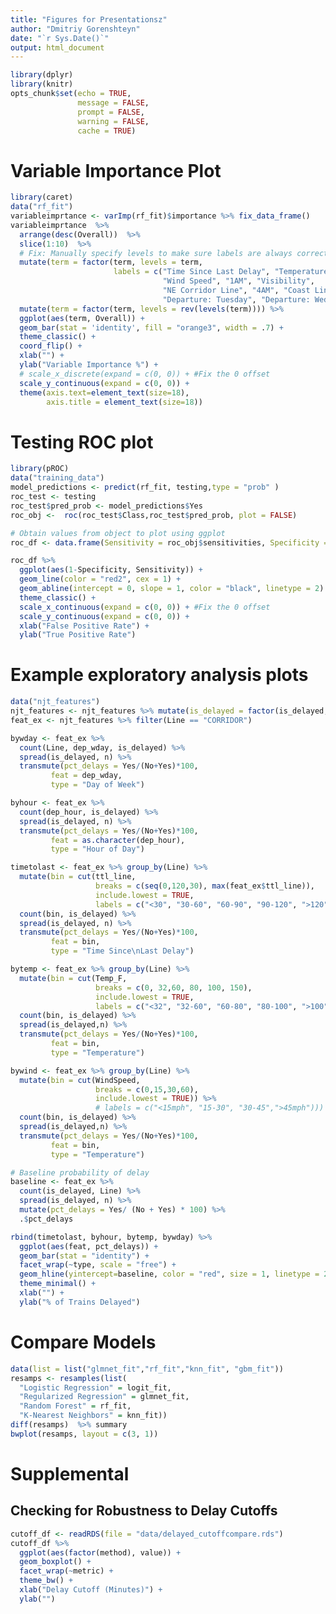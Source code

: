 ```yaml
---
title: "Figures for Presentationsz"
author: "Dmitriy Gorenshteyn"
date: "`r Sys.Date()`"
output: html_document
---
```


```r
library(dplyr)
library(knitr)
opts_chunk$set(echo = TRUE,
               message = FALSE,
               prompt = FALSE,
               warning = FALSE,
               cache = TRUE)
```


# Variable Importance Plot
```r
library(caret)
data("rf_fit")
variableimprtance <- varImp(rf_fit)$importance %>% fix_data_frame()
variableimprtance  %>% 
  arrange(desc(Overall))  %>% 
  slice(1:10)  %>% 
  # Fix: Manually specify levels to make sure labels are always correct
  mutate(term = factor(term, levels = term,
                       labels = c("Time Since Last Delay", "Temperature", 
                                  "Wind Speed", "1AM", "Visibility", 
                                  "NE Corridor Line", "4AM", "Coast Line", 
                                  "Departure: Tuesday", "Departure: Wednesday")))  %>%
  mutate(term = factor(term, levels = rev(levels(term)))) %>% 
  ggplot(aes(term, Overall)) + 
  geom_bar(stat = 'identity', fill = "orange3", width = .7) + 
  theme_classic() + 
  coord_flip() + 
  xlab("") + 
  ylab("Variable Importance %") +
  # scale_x_discrete(expand = c(0, 0)) + #Fix the 0 offset
  scale_y_continuous(expand = c(0, 0)) +
  theme(axis.text=element_text(size=18),
        axis.title = element_text(size=18))

```

# Testing ROC plot
```r
library(pROC)
data("training_data")
model_predictions <- predict(rf_fit, testing,type = "prob" )
roc_test <- testing
roc_test$pred_prob <- model_predictions$Yes
roc_obj <-  roc(roc_test$Class,roc_test$pred_prob, plot = FALSE)

# Obtain values from object to plot using ggplot
roc_df <- data.frame(Sensitivity = roc_obj$sensitivities, Specificity = roc_obj$specificities)

roc_df %>% 
  ggplot(aes(1-Specificity, Sensitivity)) + 
  geom_line(color = "red2", cex = 1) + 
  geom_abline(intercept = 0, slope = 1, color = "black", linetype = 2) + 
  theme_classic() + 
  scale_x_continuous(expand = c(0, 0)) + #Fix the 0 offset
  scale_y_continuous(expand = c(0, 0)) +
  xlab("False Positive Rate") +
  ylab("True Positive Rate")
```

# Example exploratory analysis plots  

```r
data("njt_features")
njt_features <- njt_features %>% mutate(is_delayed = factor(is_delayed, levels = c(TRUE,FALSE), labels = c("Yes","No")))
feat_ex <- njt_features %>% filter(Line == "CORRIDOR")

bywday <- feat_ex %>% 
  count(Line, dep_wday, is_delayed) %>% 
  spread(is_delayed, n) %>% 
  transmute(pct_delays = Yes/(No+Yes)*100,
         feat = dep_wday,
         type = "Day of Week")

byhour <- feat_ex %>% 
  count(dep_hour, is_delayed) %>% 
  spread(is_delayed, n) %>% 
  transmute(pct_delays = Yes/(No+Yes)*100,
         feat = as.character(dep_hour),
         type = "Hour of Day")

timetolast <- feat_ex %>% group_by(Line) %>%
  mutate(bin = cut(ttl_line, 
                   breaks = c(seq(0,120,30), max(feat_ex$ttl_line)),
                   include.lowest = TRUE,
                   labels = c("<30", "30-60", "60-90", "90-120", ">120")) ) %>% 
  count(bin, is_delayed) %>% 
  spread(is_delayed, n) %>% 
  transmute(pct_delays = Yes/(No+Yes)*100,
         feat = bin,
         type = "Time Since\nLast Delay")

bytemp <- feat_ex %>% group_by(Line) %>%
  mutate(bin = cut(Temp_F, 
                   breaks = c(0, 32,60, 80, 100, 150),
                   include.lowest = TRUE,
                   labels = c("<32", "32-60", "60-80", "80-100", ">100"))) %>% 
  count(bin, is_delayed) %>% 
  spread(is_delayed,n) %>% 
  transmute(pct_delays = Yes/(No+Yes)*100,
         feat = bin,
         type = "Temperature")

bywind <- feat_ex %>% group_by(Line) %>%
  mutate(bin = cut(WindSpeed, 
                   breaks = c(0,15,30,60),
                   include.lowest = TRUE)) %>% 
                   # labels = c("<15mph", "15-30", "30-45",">45mph"))) %>% 
  count(bin, is_delayed) %>% 
  spread(is_delayed,n) %>% 
  transmute(pct_delays = Yes/(No+Yes)*100,
         feat = bin,
         type = "Temperature")

# Baseline probability of delay
baseline <- feat_ex %>% 
  count(is_delayed, Line) %>% 
  spread(is_delayed, n) %>% 
  mutate(pct_delays = Yes/ (No + Yes) * 100) %>%
  .$pct_delays

rbind(timetolast, byhour, bytemp, bywday) %>% 
  ggplot(aes(feat, pct_delays)) + 
  geom_bar(stat = "identity") + 
  facet_wrap(~type, scale = "free") + 
  geom_hline(yintercept=baseline, color = "red", size = 1, linetype = 2) + 
  theme_minimal() + 
  xlab("") + 
  ylab("% of Trains Delayed")

```

# Compare Models
```r
data(list = list("glmnet_fit","rf_fit","knn_fit", "gbm_fit"))
resamps <- resamples(list(
  "Logistic Regression" = logit_fit, 
  "Regularized Regression" = glmnet_fit, 
  "Random Forest" = rf_fit, 
  "K-Nearest Neighbors" = knn_fit))
diff(resamps)  %>% summary
bwplot(resamps, layout = c(3, 1))
```

# Supplemental  

## Checking for Robustness to Delay Cutoffs  
```r
cutoff_df <- readRDS(file = "data/delayed_cutoffcompare.rds")
cutoff_df %>% 
  ggplot(aes(factor(method), value)) + 
  geom_boxplot() + 
  facet_wrap(~metric) + 
  theme_bw() +
  xlab("Delay Cutoff (Minutes)") +
  ylab("")

```

